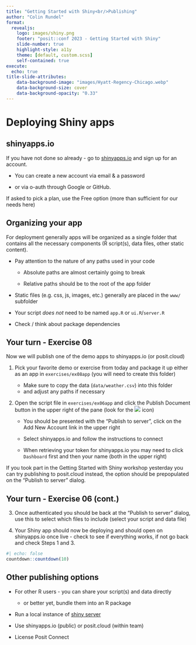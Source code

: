 ```yaml
---
title: "Getting Started with Shiny<br/>Publishing"
author: "Colin Rundel"
format: 
  revealjs:
    logo: images/shiny.png
    footer: "posit::conf 2023 - Getting Started with Shiny"
    slide-number: true
    highlight-style: a11y
    theme: [default, custom.scss]
    self-contained: true
execute:
  echo: true
title-slide-attributes:
    data-background-image: "images/Hyatt-Regency-Chicago.webp"
    data-background-size: cover
    data-background-opacity: "0.33"
---
```



# Deploying Shiny apps

## shinyapps.io

If you have not done so already - go to [shinyapps.io](https://www.shinyapps.io/) and sign up for an account.

* You can create a new account via email & a password

* or via o-auth through Google or GitHub.

If asked to pick a plan, use the Free option (more than sufficient for our needs here)

## Organizing your app

For deployment generally apps will be organized as a single folder that contains all the necessary components (R script(s), data files, other static content).

* Pay attention to the nature of any paths used in your code 

  * Absolute paths are almost certainly going to break
  
  * Relative paths should be to the root of the app folder
  
* Static files (e.g. css, js, images, etc.) generally are placed in the `www/` subfolder

* Your script *does not* need to be named `app.R` or `ui.R`/`server.R`

* Check / think about package dependencies


## Your turn - Exercise 08

Now we will publish one of the demo apps to shinyapps.io (or posit.cloud)

1. Pick your favorite demo or exercise from today and package it up either as an app in `exercises/ex08app` (you will need to create this folder)
    - Make sure to copy the data (`data/weather.csv`) into this folder
    - and adjust any paths if necessary
  
2. Open the script file in `exercises/ex06app` and click the Publish Document button in the upper right of the pane (look for the ![](images/publish_button.png) icon)

    - You should be presented with the "Publish to server", click on the Add New Account link in the upper right
    
    - Select shinyapps.io and follow the instructions to connect
    
    - When retrieving your token for shinyapps.io you may need to click `Dashboard` first and then your name (both in the upper right)
    
    
::: aside
If you took part in the Getting Started with Shiny workshop yesterday you can try publishing to posit.cloud instead, the option should be prepopulated on the "Publish to server" dialog.
:::

## Your turn - Exercise 06 (cont.)

3. Once authenticated you should be back at the "Publish to server" dialog, use this to select which files to include (select your script and data file)

4. Your Shiny app should now be deploying and should open on shinyapps.io once live - check to see if everything works, if not go back and check Steps 1 and 3.


```r
#| echo: false
countdown::countdown(10)
```


## Other publishing options

- For other R users - you can share your script(s) and data directly 

  - or better yet, bundle them into an R package
  
- Run a local instance of [shiny server](https://posit.co/products/open-source/shinyserver/)

- Use shinyapps.io (public) or posit.cloud (within team)

- License Posit Connect
